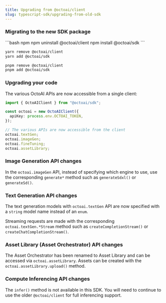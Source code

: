 ```yaml
---
title: Upgrading from @octoai/client
slug: typescript-sdk/upgrading-from-old-sdk
---
```


### Migrating to the new SDK package

<CodeGroup>
```bash npm
npm uninstall @octoai/client
npm install @octoai/sdk
```

```bash yarn
yarn remove @octoai/client
yarn add @octoai/sdk
```

```bash pnpm
pnpm remove @octoai/client
pnpm add @octoai/sdk
```

</CodeGroup>

### Upgrading your code

The various OctoAI APIs are now accessible from a single client:

```typescript TypeScript
import { OctoAIClient } from "@octoai/sdk";

const octoai = new OctoAIClient({
  apiKey: process.env.OCTOAI_TOKEN,
});

// The various APIs are now accessible from the client
octoai.textGen;
octoai.imageGen;
octoai.fineTuning;
octoai.assetLibrary;
```

### Image Generation API changes

In the `octoai.imageGen` API, instead of specifying which engine to use, use the corresponding `generate*` method such as `generateSdxl()` or `generateSd()`.

### Text Generation API changes

The text generation models with `octoai.textGen` API are now specified with a `string` model name instead of an `enum`.

Streaming requests are made with the corresponding `octoai.textGen.*Stream` method such as `createCompletionStream()` or `createChatCompletionStream()`.

### Asset Library (Asset Orchestrator) API changes

The Asset Orchestrator has been renamed to Asset Library and can be accessed via `octoai.assetLibrary`. Assets can be created with the `octoai.assetLibrary.upload()` method.

### Compute Inferencing API changes

The `infer()` method is not available in this SDK. You will need to continue to use the older `@octoai/client` for full inferencing support.
